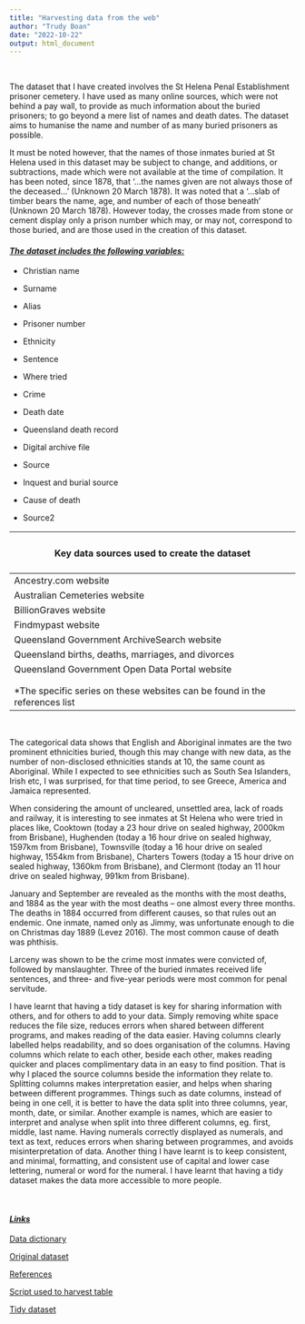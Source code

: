 ```yaml
---
title: "Harvesting data from the web"
author: "Trudy Boan"
date: "2022-10-22"
output: html_document
---
```


\

The dataset that I have created involves the St Helena Penal Establishment prisoner cemetery. I have used as many online sources, which were not behind a pay wall, to provide as much information about the buried prisoners; to go beyond a mere list of names and death dates. The dataset aims to humanise the name and number of as many buried prisoners as possible.

It must be noted however, that the names of those inmates buried at St Helena used in this dataset may be subject to change, and additions, or subtractions, made which were not available at the time of compilation. It has been noted, since 1878, that '...the names given are not always those of the deceased...' (Unknown 20 March 1878). It was noted that a '...slab of timber bears the name, age, and number of each of those beneath' (Unknown 20 March 1878). However today, the crosses made from stone or cement display only a prison number which may, or may not, correspond to those buried, and are those used in the creation of this dataset.

#### [***The dataset includes the following variables:***]{.underline}

-   Christian name

-   Surname

-   Alias

-   Prisoner number

-   Ethnicity

-   Sentence

-   Where tried

-   Crime

-   Death date

-   Queensland death record

-   Digital archive file

-   Source

-   Inquest and burial source

-   Cause of death

-   Source2

+-----------------------------------------------------------------------------+
| #### **Key data sources used to create the dataset**                        |
+=============================================================================+
| Ancestry.com website                                                        |
+-----------------------------------------------------------------------------+
| Australian Cemeteries website                                               |
+-----------------------------------------------------------------------------+
| BillionGraves website                                                       |
+-----------------------------------------------------------------------------+
| Findmypast website                                                          |
+-----------------------------------------------------------------------------+
| Queensland Government ArchiveSearch website                                 |
+-----------------------------------------------------------------------------+
| Queensland births, deaths, marriages, and divorces                          |
+-----------------------------------------------------------------------------+
| Queensland Government Open Data Portal website                              |
+-----------------------------------------------------------------------------+
|                                                                             |
+-----------------------------------------------------------------------------+
|                                                                             |
+-----------------------------------------------------------------------------+
| \*The specific series on these websites can be found in the references list |
+-----------------------------------------------------------------------------+

\

The categorical data shows that English and Aboriginal inmates are the two prominent ethnicities buried, though this may change with new data, as the number of non-disclosed ethnicities stands at 10, the same count as Aboriginal. While I expected to see ethnicities such as South Sea Islanders, Irish etc, I was surprised, for that time period, to see Greece, America and Jamaica represented.

When considering the amount of uncleared, unsettled area, lack of roads and railway, it is interesting to see inmates at St Helena who were tried in places like, Cooktown (today a 23 hour drive on sealed highway, 2000km from Brisbane), Hughenden (today a 16 hour drive on sealed highway, 1597km from Brisbane), Townsville (today a 16 hour drive on sealed highway, 1554km from Brisbane), Charters Towers (today a 15 hour drive on sealed highway, 1360km from Brisbane), and Clermont (today an 11 hour drive on sealed highway, 991km from Brisbane).

January and September are revealed as the months with the most deaths, and 1884 as the year with the most deaths -- one almost every three months. The deaths in 1884 occurred from different causes, so that rules out an endemic. One inmate, named only as Jimmy, was unfortunate enough to die on Christmas day 1889 (Levez 2016). The most common cause of death was phthisis.

Larceny was shown to be the crime most inmates were convicted of, followed by manslaughter. Three of the buried inmates received life sentences, and three- and five-year periods were most common for penal servitude.

I have learnt that having a tidy dataset is key for sharing information with others, and for others to add to your data. Simply removing white space reduces the file size, reduces errors when shared between different programs, and makes reading of the data easier. Having columns clearly labelled helps readability, and so does organisation of the columns. Having columns which relate to each other, beside each other, makes reading quicker and places complimentary data in an easy to find position. That is why I placed the source columns beside the information they relate to. Splitting columns makes interpretation easier, and helps when sharing between different programmes. Things such as date columns, instead of being in one cell, it is better to have the data split into three columns, year, month, date, or similar. Another example is names, which are easier to interpret and analyse when split into three different columns, eg. first, middle, last name. Having numerals correctly displayed as numerals, and text as text, reduces errors when sharing between programmes, and avoids misinterpretation of data. Another thing I have learnt is to keep consistent, and minimal, formatting, and consistent use of capital and lower case lettering, numeral or word for the numeral. I have learnt that having a tidy dataset makes the data more accessible to more people.

\

#### [*Links*]{.underline}

[Data dictionary](file:///C:/HINQ302Assessment_2/web/static/Data-Dictionary.html)

[Original dataset](file:///C:/HINQ302Assessment_2/web/static/original_dataset.html)

[References](file:///C:/HINQ302Assessment_2/web/static/References.html)

[Script used to harvest table](file:///C:/HINQ302Assessment_2/web/static/SCRIPT-for-cemetery.html)

[Tidy dataset](file:///C:/HINQ302Assessment_2/web/static/tidy_dataset.html)
